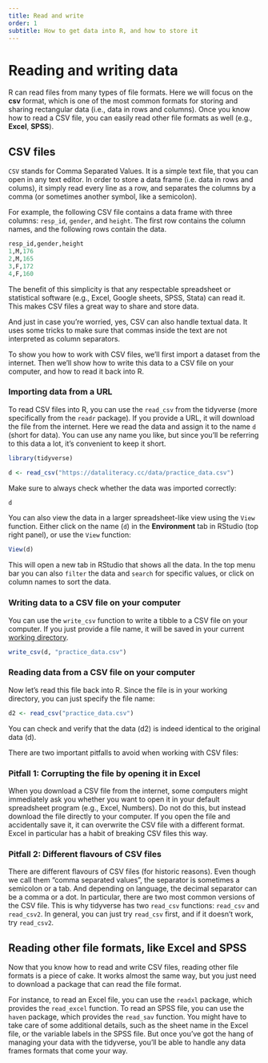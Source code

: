 ```yaml
---
title: Read and write
order: 1
subtitle: How to get data into R, and how to store it
---
```



# Reading and writing data {#importing-data}

R can read files from many types of file formats.
Here we will focus on the **csv** format, which is one of the most common formats for storing and sharing rectangular data (i.e., data in rows and columns).
Once you know how to read a CSV file, you can easily read other file formats as well (e.g., **Excel**, **SPSS**).

## CSV files

::: {.callout-note title="What is a CSV file?" collapse="true"}
`CSV` stands for Comma Separated Values.
It is a simple text file, that you can open in any text editor.
In order to store a data frame (i.e. data in rows and colums), it simply read every line as a row, and separates the columns by a comma (or sometimes another symbol, like a semicolon).

For example, the following CSV file contains a data frame with three columns: `resp_id`, `gender`, and `height`. 
The first row contains the column names, and the following rows contain the data.

```r
resp_id,gender,height
1,M,176
2,M,165
3,F,172
4,F,160
```

The benefit of this simplicity is that any respectable spreadsheet or statistical software (e.g., Excel, Google sheets, SPSS, Stata) can read it. 
This makes CSV files a great way to share and store data.

And just in case you're worried, yes, CSV can also handle textual data.
It uses some tricks to make sure that commas inside the text are not interpreted as column separators.
:::


To show you how to work with CSV files, we'll first import a dataset from the internet. Then we'll show how to write this data to a CSV file on your computer, and how to read it back into R.

### Importing data from a URL

To read CSV files into R, you can use the `read_csv` from the tidyverse (more specifically from the `readr` package).
If you provide a URL, it will download the file from the internet.
Here we read the data and assign it to the name `d` (short for data).
You can use any name you like, but since you'll be referring to this data a lot, it's convenient to keep it short.

```r
library(tidyverse)

d <- read_csv("https://dataliteracy.cc/data/practice_data.csv")
```

Make sure to always check whether the data was imported correctly:

```r
d
```

You can also view the data in a larger spreadsheet-like view using the `View` function.
Either click on the name (`d`) in the **Environment** tab in RStudio (top right panel), or use the `View` function:

```r
View(d)

```

This will open a new tab in RStudio that shows all the data. 
In the top menu bar you can also `filter` the data and `search` for specific values, or click on column names to sort the data.


### Writing data to a CSV file on your computer

You can use the `write_csv` function to write a tibble to a CSV file on your computer.
If you just provide a file name, it will be saved in your current [working directory](../getting-started/file-management.qmd#working-directory).

```r
write_csv(d, "practice_data.csv")
```


### Reading data from a CSV file on your computer

Now let's read this file back into R.
Since the file is in your working directory, you can just specify the file name:

```r
d2 <- read_csv("practice_data.csv")
```

You can check and verify that the data (d2) is indeed identical to the original data (d).

::: {.callout-warning title="CSV pitfalls to avoid" collapse="true"}
There are two important pitfalls to avoid when working with CSV files:

### Pitfall 1: Corrupting the file by opening it in Excel

When you download a CSV file from the internet, some computers might immediately ask you whether you want to open it in your default spreadsheet program (e.g., Excel, Numbers). 
Do not do this, but instead download the file directly to your computer. If you open the file and accidentally save it, it can overwrite the CSV file with a different format. 
Excel in particular has a habit of breaking CSV files this way. 

### Pitfall 2: Different flavours of CSV files

There are different flavours of CSV files (for historic reasons). 
Even though we call them "comma separated values", the separator is sometimes a semicolon or a tab. 
And depending on language, the decimal separator can be a comma or a dot. In particular, there are two most common versions of the CSV file. 
This is why tidyverse has two `read_csv` functions: `read_csv` and `read_csv2`. In general, you can just try `read_csv` first, and if it doesn't work, try `read_csv2`.
:::

## Reading other file formats, like Excel and SPSS

Now that you know how to read and write CSV files, reading other file formats is a piece of cake.
It works almost the same way, but you just need to download a package that can read the file format.

For instance, to read an Excel file, you can use the `readxl` package, which provides the `read_excel` function. 
To read an SPSS file, you can use the `haven` package, which provides the `read_sav` function.
You might have to take care of some additional details, such as the sheet name in the Excel file, or the variable labels in the SPSS file.
But once you've got the hang of managing your data with the tidyverse, you'll be able to handle any data frames formats that come your way.

